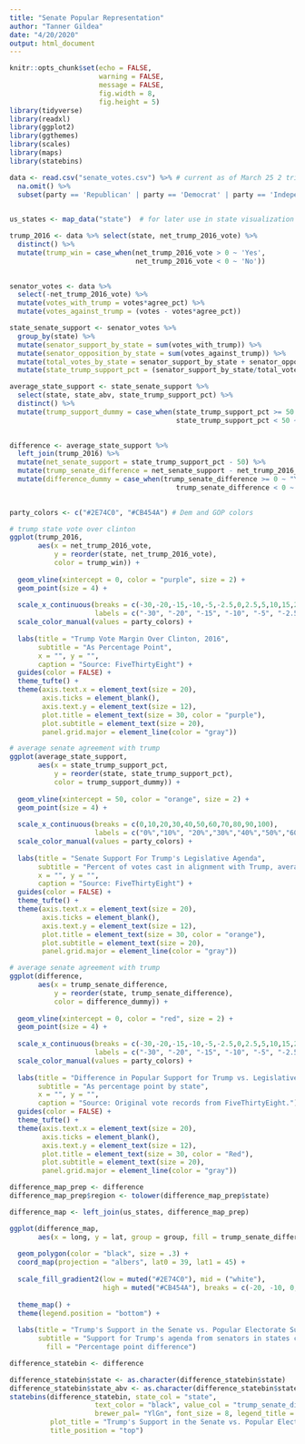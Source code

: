 ```yaml
---
title: "Senate Popular Representation"
author: "Tanner Gildea"
date: "4/20/2020"
output: html_document
---
```


```r
knitr::opts_chunk$set(echo = FALSE, 
                      warning = FALSE, 
                      message = FALSE, 
                      fig.width = 8, 
                      fig.height = 5)
library(tidyverse)
library(readxl)
library(ggplot2)
library(ggthemes)
library(scales)
library(maps)
library(statebins)

data <- read.csv("senate_votes.csv") %>% # current as of March 25 2 trillion Covid bill
  na.omit() %>% 
  subset(party == 'Republican' | party == 'Democrat' | party == 'Independent')
  

us_states <- map_data("state")  # for later use in state visualization

```

```r
trump_2016 <- data %>% select(state, net_trump_2016_vote) %>% 
  distinct() %>% 
  mutate(trump_win = case_when(net_trump_2016_vote > 0 ~ 'Yes',
                               net_trump_2016_vote < 0 ~ 'No'))
  
```


```r
senator_votes <- data %>% 
  select(-net_trump_2016_vote) %>% 
  mutate(votes_with_trump = votes*agree_pct) %>% 
  mutate(votes_against_trump = (votes - votes*agree_pct)) 

```

```r

state_senate_support <- senator_votes %>% 
  group_by(state) %>% 
  mutate(senator_support_by_state = sum(votes_with_trump)) %>% 
  mutate(senator_opposition_by_state = sum(votes_against_trump)) %>% 
  mutate(total_votes_by_state = senator_support_by_state + senator_opposition_by_state) %>% 
  mutate(state_trump_support_pct = (senator_support_by_state/total_votes_by_state)*100) 

average_state_support <- state_senate_support %>% 
  select(state, state_abv, state_trump_support_pct) %>% 
  distinct() %>% 
  mutate(trump_support_dummy = case_when(state_trump_support_pct >= 50 ~ "Yes",
                                         state_trump_support_pct < 50 ~ "No"))
         
```


```r

difference <- average_state_support %>% 
  left_join(trump_2016) %>% 
  mutate(net_senate_support = state_trump_support_pct - 50) %>% 
  mutate(trump_senate_difference = net_senate_support - net_trump_2016_vote) %>% 
  mutate(difference_dummy = case_when(trump_senate_difference >= 0 ~ "Yes",
                                         trump_senate_difference < 0 ~ "No"))
  
```


```r
party_colors <- c("#2E74C0", "#CB454A") # Dem and GOP colors

# trump state vote over clinton
ggplot(trump_2016,
       aes(x = net_trump_2016_vote,
           y = reorder(state, net_trump_2016_vote),
           color = trump_win)) +
  
  geom_vline(xintercept = 0, color = "purple", size = 2) +
  geom_point(size = 4) +
  
  scale_x_continuous(breaks = c(-30,-20,-15,-10,-5,-2.5,0,2.5,5,10,15,20,30,45),
                     labels = c("-30", "-20", "-15", "-10", "-5", "-2.5", "0", "+2.5", "+5", "+10", "+15", "+20", "+30", "+45")) +
  scale_color_manual(values = party_colors) +
  
  labs(title = "Trump Vote Margin Over Clinton, 2016",
       subtitle = "As Percentage Point",
       x = "", y = "",
       caption = "Source: FiveThirtyEight") +
  guides(color = FALSE) +
  theme_tufte() +
  theme(axis.text.x = element_text(size = 20),
        axis.ticks = element_blank(),
        axis.text.y = element_text(size = 12),
        plot.title = element_text(size = 30, color = "purple"),
        plot.subtitle = element_text(size = 20),
        panel.grid.major = element_line(color = "gray"))
```

```r

# average senate agreement with trump
ggplot(average_state_support,
       aes(x = state_trump_support_pct,
           y = reorder(state, state_trump_support_pct),
           color = trump_support_dummy)) +
  
  geom_vline(xintercept = 50, color = "orange", size = 2) +
  geom_point(size = 4) +
  
  scale_x_continuous(breaks = c(0,10,20,30,40,50,60,70,80,90,100),
                     labels = c("0%","10%", "20%","30%","40%","50%","60%","70%","80%","90%","100%")) +
  scale_color_manual(values = party_colors) +
  
  labs(title = "Senate Support For Trump's Legislative Agenda",
       subtitle = "Percent of votes cast in alignment with Trump, average across each state's two senators",
       x = "", y = "",
       caption = "Source: FiveThirtyEight") +
  guides(color = FALSE) +
  theme_tufte() +
  theme(axis.text.x = element_text(size = 20),
        axis.ticks = element_blank(),
        axis.text.y = element_text(size = 12),
        plot.title = element_text(size = 30, color = "orange"),
        plot.subtitle = element_text(size = 20),
        panel.grid.major = element_line(color = "gray"))

```

```r

# average senate agreement with trump
ggplot(difference,
       aes(x = trump_senate_difference,
           y = reorder(state, trump_senate_difference),
           color = difference_dummy)) +
  
  geom_vline(xintercept = 0, color = "red", size = 2) +
  geom_point(size = 4) +
  
  scale_x_continuous(breaks = c(-30,-20,-15,-10,-5,-2.5,0,2.5,5,10,15,25,40),
                     labels = c("-30", "-20", "-15", "-10", "-5", "-2.5", "0", "+2.5", "+5", "+10", "+15", "+25", "+40")) +
  scale_color_manual(values = party_colors) +
  
  labs(title = "Difference in Popular Support for Trump vs. Legislative Support in Senate",
       subtitle = "As percentage point by state",
       x = "", y = "",
       caption = "Source: Original vote records from FiveThirtyEight.") +
  guides(color = FALSE) +
  theme_tufte() +
  theme(axis.text.x = element_text(size = 20),
        axis.ticks = element_blank(),
        axis.text.y = element_text(size = 12),
        plot.title = element_text(size = 30, color = "Red"),
        plot.subtitle = element_text(size = 20),
        panel.grid.major = element_line(color = "gray"))

```

```r
difference_map_prep <- difference
difference_map_prep$region <- tolower(difference_map_prep$state)

difference_map <- left_join(us_states, difference_map_prep)

ggplot(difference_map,
       aes(x = long, y = lat, group = group, fill = trump_senate_difference)) +
  
  geom_polygon(color = "black", size = .3) +
  coord_map(projection = "albers", lat0 = 39, lat1 = 45) +
  
  scale_fill_gradient2(low = muted("#2E74C0"), mid = ("white"),
                       high = muted("#CB454A"), breaks = c(-20, -10, 0, 10, 20, 35)) +
  
  theme_map() +
  theme(legend.position = "bottom") +
  
  labs(title = "Trump's Support in the Senate vs. Popular Electorate Support",
       subtitle = "Support for Trump's agenda from senators in states closer to white align more closely with how their consitituents voted for Trump",
         fill = "Percentage point difference")
```

```r

difference_statebin <- difference

difference_statebin$state <- as.character(difference_statebin$state) 
difference_statebin$state_abv <- as.character(difference_statebin$state_abv) 
statebins(difference_statebin, state_col = "state",
                     text_color = "black", value_col = "trump_senate_difference",
                     brewer_pal= "YlGn", font_size = 8, legend_title = "Percentage point difference", labels = c("-20 <> -9", "-8 <> +3", "+4 <> +15", "+16 <> +27", "+28 <> +40"),
          plot_title = "Trump's Support in the Senate vs. Popular Electorate Support",
          title_position = "top")

```